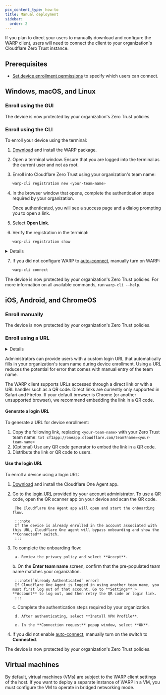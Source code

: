 ```yaml
---
pcx_content_type: how-to
title: Manual deployment
sidebar:
  order: 2
---
```



If you plan to direct your users to manually download and configure the WARP client, users will need to connect the client to your organization's Cloudflare Zero Trust instance.

## Prerequisites

- [Set device enrollment permissions](/cloudflare-one/connections/connect-devices/warp/deployment/device-enrollment/) to specify which users can connect.

## Windows, macOS, and Linux

### Enroll using the GUI

<Render file="warp/enroll-desktop" />

The device is now protected by your organization's Zero Trust policies.

### Enroll using the CLI

To enroll your device using the terminal:

1. [Download](https://pkg.cloudflareclient.com/) and install the WARP package.

2. Open a terminal window. Ensure that you are logged into the terminal as the current user and not as root.

3. Enroll into Cloudflare Zero Trust using your organization's <GlossaryTooltip term="team name">team name</GlossaryTooltip>:

   ```sh
   warp-cli registration new <your-team-name>
   ```

4. In the browser window that opens, complete the authentication steps required by your organization.

   Once authenticated, you will see a success page and a dialog prompting you to open a link.

5. Select **Open Link**.

6. Verify the registration in the terminal:

   ```sh
   warp-cli registration show
   ```

<Details header="Troubleshoot missing registration">

The registration process may take a few minutes to complete. If the registration continues to be missing, then manually copy the authentication token from the browser to the WARP client:

1. On the success page, right-click and select **View Page Source**.
2. Find the HTML metadata tag that contains the token. For example, `<meta http-equiv="refresh" content"=0;url=com.cloudflare.warp://<your-team-name>.cloudflareaccess.com/auth?token=yeooilknmasdlfnlnsadfojDSFJndf_kjnasdf..." />`
3. Copy the URL field: `com.cloudflare.warp://<your-team-name>.cloudflareaccess.com/auth?token=<your-token>`
4. In the terminal, run the following command using the URL obtained in the previous step.

   ```sh
   warp-cli registration token "com.cloudflare.warp://<your-team-name>.cloudflareaccess.com/auth?token=<your-token>"
   ```

If you get a `401` error, then the token has expired. Generate a new one by refreshing the web page and quickly grab the new token from the page source.

</Details>

7. If you did not configure WARP to [auto-connect](/cloudflare-one/connections/connect-devices/warp/configure-warp/warp-settings/#auto-connect), manually turn on WARP:

   ```sh
   warp-cli connect
   ```

The device is now protected by your organization's Zero Trust policies. For more information on all available commands, run `warp-cli --help`.

## iOS, Android, and ChromeOS

### Enroll manually

<Render file="warp/enroll-ios-android" />

The device is now protected by your organization's Zero Trust policies.

### Enroll using a URL

<Details header="Feature availability">

| System   | Availability | Minimum WARP version |
| -------- | ------------ | -------------------- |
| Windows  | ❌           |                      |
| macOS    | ❌           |                      |
| Linux    | ❌           |                      |
| iOS      | ✅           | 1.10                  |
| Android  | ✅           | 2.4                   |
| ChromeOS | ✅           | 2.4                   |

</Details>

Administrators can provide users with a custom login URL that automatically fills in your organization's <GlossaryTooltip term="team name">team name</GlossaryTooltip> during device enrollment. Using a URL reduces the potential for error that comes with manual entry of the team name.

The WARP client supports URLs accessed through a direct link or with a URL handler such as a QR code. Direct links are currently only supported in Safari and Firefox. If your default browser is Chrome (or another unsupported browser), we recommend embedding the link in a QR code.

#### Generate a login URL

To generate a URL for device enrollment:

1. Copy the following link, replacing `<your-team-name>` with your Zero Trust <GlossaryTooltip term="team name">team name</GlossaryTooltip>:
		```txt
		cf1app://oneapp.cloudflare.com/team?name=<your-team-name>
		```
2. (Optional) Use any QR code generator to embed the link in a QR code.
3. Distribute the link or QR code to users.

#### Use the login URL

To enroll a device using a login URL:

1. [Download](/cloudflare-one/connections/connect-devices/warp/download-warp/) and install the Cloudflare One Agent app.
2. Go to the [login URL](#generate-a-login-url) provided by your account administrator. To use a QR code, open the QR scanner app on your device and scan the QR code.

		The Cloudflare One Agent app will open and start the onboarding flow.

		:::note
		If the device is already enrolled in the account associated with this URL, Cloudflare One agent will bypass onboarding and show the **Connected** switch.
		:::

3. To complete the onboarding flow:

		a. Review the privacy policy and select **Accept**.

    b. On the **Enter team name** screen, confirm that the pre-populated <GlossaryTooltip term="team name">team name</GlossaryTooltip> matches your organization.

		:::note[`Already Authenticated` error]
		If Cloudflare One Agent is logged in using another team name, you must first log out of that account. Go to **Settings** > **Account** to log out, and then retry the QR code or login link.
		:::

    c. Complete the authentication steps required by your organization.

 		d. After authenticating, select **Install VPN Profile**.

		e. In the **Connection request** popup window, select **OK**.

4. If you did not enable [auto-connect](/cloudflare-one/connections/connect-devices/warp/configure-warp/warp-settings/#auto-connect), manually turn on the switch to **Connected**.

The device is now protected by your organization's Zero Trust policies.

## Virtual machines

By default, virtual machines (VMs) are subject to the WARP client settings of the host. If you want to deploy a separate instance of WARP in a VM, you must configure the VM to operate in bridged networking mode.
